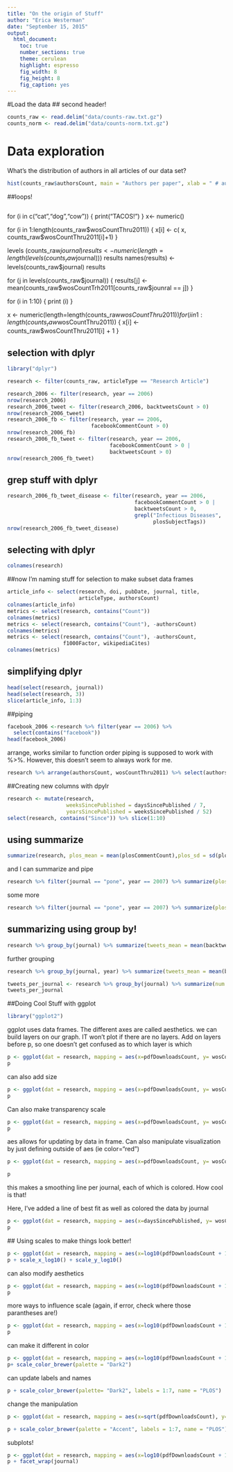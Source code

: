```yaml
---
title: "On the origin of Stuff"
author: "Erica Westerman"
date: "September 15, 2015"
output: 
  html_document:
    toc: true
    number_sections: true
    theme: cerulean
    highlight: espresso
    fig_width: 8
    fig_height: 8
    fig_caption: yes
---
```


#Load the data
## second header!
```r
counts_raw <- read.delim("data/counts-raw.txt.gz")
counts_norm <- read.delim("data/counts-norm.txt.gz")

```

# Data exploration
What's the distribution of authors in all articles of our data set?

```r
hist(counts_raw$authorsCount, main = "Authors per paper", xlab = " # authors")

```

##loops!
```r

```

for (i in c("cat","dog","cow")) {
  print("TACOS!")
}
x<- numeric()

for (i in 1:length(counts_raw$wosCountThru2011)) {
  x[i] <- c( x, counts_raw$wosCountThru2011[i]+1)
}

levels (counts_raw$journal)
results <- numeric(length = length(levels(counts_raw$journal)))
results
names(results) <- levels(counts_raw$journal)
results

for (j in levels(counts_raw$journal)) {
  results[j] <- mean(counts_raw$wosCountTrh2011[counts_raw$jounral == j])
}

for (i in 1:10) {
  print (i)
}

x <- numeric(length=length(counts_raw$wosCountThru2011))
for (i in 1:length(counts_raw$wosCountThru2011)) {
  x[i] <- counts_raw$wosCountThru2011[i] + 1
}
 
## selection with dplyr
 
```r
library("dplyr")
```


```r
research <- filter(counts_raw, articleType == "Research Article")
```

```r
research_2006 <- filter(research, year == 2006)
nrow(research_2006)
research_2006_tweet <- filter(research_2006, backtweetsCount > 0)
nrow(research_2006_tweet)
research_2006_fb <- filter(research, year == 2006,
                           facebookCommentCount > 0)
nrow(research_2006_fb)
research_2006_fb_tweet <- filter(research, year == 2006,
                                 facebookCommentCount > 0 |
                                 backtweetsCount > 0)
nrow(research_2006_fb_tweet)
```
## grep stuff with dplyr
```r
research_2006_fb_tweet_disease <- filter(research, year == 2006,
                                         facebookCommentCount > 0 |
                                         backtweetsCount > 0,
                                         grepl("Infectious Diseases",
                                               plosSubjectTags))
nrow(research_2006_fb_tweet_disease)
```
## selecting with dplyr
```r
colnames(research)
```
##now I'm naming stuff for selection to make subset data frames
```r
article_info <- select(research, doi, pubDate, journal, title,
                       articleType, authorsCount)
colnames(article_info)
metrics <- select(research, contains("Count"))
colnames(metrics)
metrics <- select(research, contains("Count"), -authorsCount)
colnames(metrics)
metrics <- select(research, contains("Count"), -authorsCount,
                  f1000Factor, wikipediaCites)
colnames(metrics)
```
## simplifying dplyr
```r
head(select(research, journal))
head(select(research, 3))
slice(article_info, 1:3)
```
##piping
```r
facebook_2006 <-research %>% filter(year == 2006) %>% 
  select(contains("facebook"))
head(facebook_2006)
```
arrange, works similar to function order 
piping is supposed to work with %>%. However, this doesn't seem to always work for me. 
```r
research %>% arrange(authorsCount, wosCountThru2011) %>% select(authorsCount, wosCountThru2011) %>% slice(1:10)
```
##Creating new columns with dpylr
```r
research <- mutate(research,
                   weeksSincePublished = daysSincePublished / 7,
                   yearsSincePublished = weeksSincePublished / 52)
select(research, contains("Since")) %>% slice(1:10)
```
## using summarize
```r
summarize(research, plos_mean = mean(plosCommentCount),plos_sd = sd(plosCommentCount))
```
and I can summarize and pipe
```r
research %>% filter(journal == "pone", year == 2007) %>% summarize(plos_mean = mean(plosCommentCount),plos_sd = sd(plosCommentCount))
```
some more
```r
research %>% filter(journal == "pone", year == 2007) %>% summarize(plos_mean = mean(plosCommentCount), plos_sd = sd(plosCommentCount), num = n())
```

## summarizing using group by!

```r
research %>% group_by(journal) %>% summarize(tweets_mean = mean(backtweetsCount))
```
 further grouping
 
```r
research %>% group_by(journal, year) %>% summarize(tweets_mean = mean(backtweetsCount))
```

```r
tweets_per_journal <- research %>% group_by(journal) %>% summarize(num = n(), mean = mean(backtweetsCount), sem = sd(backtweetsCount) /sqrt(num)) 
tweets_per_journal

```
##Doing Cool Stuff with ggplot
```r
library("ggplot2")
```
ggplot uses data frames. The different axes are called aesthetics.
we can build layers on our graph. IT won't plot if there are no layers. Add on layers before p, so one doesn't get confused as to which layer is which
```r
p <- ggplot(dat = research, mapping = aes(x=pdfDownloadsCount, y= wosCountThru2011)) + geom_point(aes(color = journal))
p
```
can also add size
```r
p <- ggplot(dat = research, mapping = aes(x=pdfDownloadsCount, y= wosCountThru2011)) + geom_point(aes(size = authorsCount))
p
```
Can also make transparency scale
```r
p <- ggplot(dat = research, mapping = aes(x=pdfDownloadsCount, y= wosCountThru2011)) + geom_point(aes(alpha = daysSincePublished))
p
```
aes allows for updating by data in frame. Can also manipulate visualization by just defining outside of aes (ie color="red")
```r
p <- ggplot(dat = research, mapping = aes(x=pdfDownloadsCount, y= wosCountThru2011, color = journal)) + geom_smooth()

p
```
this makes a smoothing line per journal, each of which is colored. How cool is that!

Here, I've added a line of best fit as well as colored the data by journal
```r
p <- ggplot(dat = research, mapping = aes(x=daysSincePublished, y= wosCountThru2011)) + geom_point(aes(color = journal), alpha=0.5) + geom_smooth(color = "red")
p
```
 ## Using scales to make things look better!
 
```r
p <- ggplot(dat = research, mapping = aes(x=log10(pdfDownloadsCount + 1), y= wosCountThru2011)) + geom_point(aes(color = journal))+ geom_smooth()
p + scale_x_log10() + scale_y_log10()
```
can also modify aesthetics
```r
p <- ggplot(dat = research, mapping = aes(x=log10(pdfDownloadsCount + 1), y=log10( wosCountThru2011 + 1))) + geom_point(aes(color = journal))+ geom_smooth()
p  
```
more ways to influence scale (again, if error, check where those parantheses are!)
```r
p <- ggplot(dat = research, mapping = aes(x=log10(pdfDownloadsCount + 1), y=log10(wosCountThru2011 + 1))) + geom_point(aes(color = journal))+ geom_smooth() + scale_x_continuous(breaks = c(1,3), labels = c(10, 1000)) + scale_y_continuous(breaks = c(1,3), labels = c(10, 1000), limits = c(1,3))
p
```

can make it different in color
```r
p <- ggplot(dat = research, mapping = aes(x=log10(pdfDownloadsCount + 1), y=log10(wosCountThru2011 + 1))) + geom_point(aes(color = journal))+ geom_smooth() + scale_x_continuous(breaks = c(1,3), labels = c(10, 1000)) + scale_y_continuous(breaks = c(1,3), labels = c(10, 1000), limits = c(1,3))
p+ scale_color_brewer(palette = "Dark2")
```

can update labels and names 

```r
p + scale_color_brewer(palette= "Dark2", labels = 1:7, name = "PLOS")
```
 change the manipulation
 
```r
p <- ggplot(dat = research, mapping = aes(x=sqrt(pdfDownloadsCount), y=sqrt(wosCountThru2011))) + geom_point(aes(color = journal))+ geom_smooth()

p + scale_color_brewer(palette = "Accent", labels = 1:7, name = "PLOS")
```
subplots!
```r
p <- ggplot(dat = research, mapping = aes(x=log10(pdfDownloadsCount + 1), y=log10(wosCountThru2011 + 1))) + geom_point(aes(color = journal))+ geom_smooth() + scale_x_continuous(breaks = c(1,3), labels = c(10, 1000)) + scale_y_continuous(breaks = c(1,3), labels = c(10, 1000), limits = c(1,3))
p + facet_wrap(journal)
```


